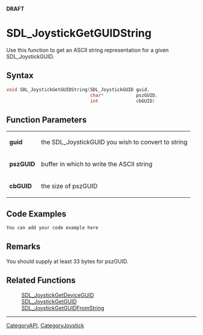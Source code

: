 <span color="red">'''DRAFT'''</span>

<!-- #*^*^*^*^*See http://wiki.libsdl.org/moin.cgi/SGFunctions for details on editing this page*^*^*^*^* -->

= SDL_JoystickGetGUIDString =
Use this function to get an ASCII string representation for a given SDL_JoystickGUID.



== Syntax ==
<syntaxhighlight lang='c++'>
void SDL_JoystickGetGUIDString(SDL_JoystickGUID guid,
                               char*            pszGUID,
                               int              cbGUID)
</syntaxhighlight>

<!-- #Fill in the above syntax per the Style Guide, then delete this comment. -->


== Function Parameters ==
{|
|'''guid'''
|the SDL_JoystickGUID you wish to convert to string
|-
|'''pszGUID'''
|buffer in which to write the ASCII string
|-
|'''cbGUID'''
|the size of pszGUID
|}


== Code Examples ==
<syntaxhighlight lang='c++'>
You can add your code example here
</syntaxhighlight>

<!-- #Leave this section as-is unless you have a code example to put in.  In that case, replace You can add your code example here with your code example following the Style Guide instructions.  Leave the rest of the markup alone and delete this comment. -->


== Remarks ==
You should supply at least 33 bytes for pszGUID.


== Related Functions ==
:[[SDL_JoystickGetDeviceGUID]]
:[[SDL_JoystickGetGUID]]
:[[SDL_JoystickGetGUIDFromString]]

----
[[CategoryAPI]], [[CategoryJoystick]]
